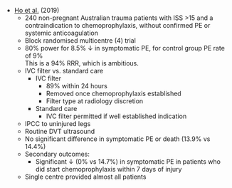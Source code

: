 * [Ho et al.](https://www.nejm.org/doi/full/10.1056/NEJMoa1806515) (2019)
	* 240 non-pregnant Australian trauma patients with ISS >15 and a contraindication to chemoprophylaxis, without confirmed PE or systemic anticoagulation
	* Block randomised multicentre (4) trial
	* 80% power for 8.5% ↓ in symptomatic PE, for control group PE rate of 9%\
	This is a 94% RRR, which is ambitious.
	* IVC filter vs. standard care
		* IVC filter
			* 89% within 24 hours
			* Removed once chemoprophylaxis established
			* Filter type at radiology discretion
		* Standard care
			* IVC filter permitted if well established indication
	* IPCC to uninjured legs
	* Routine DVT ultrasound
	* No significant difference in symptomatic PE or death (13.9% vs 14.4%)
	* Secondary outcomes:
		* Significant ↓ (0% vs 14.7%) in symptomatic PE in patients who did start chemoprophylaxis within 7 days of injury
	* Single centre provided almost all patients